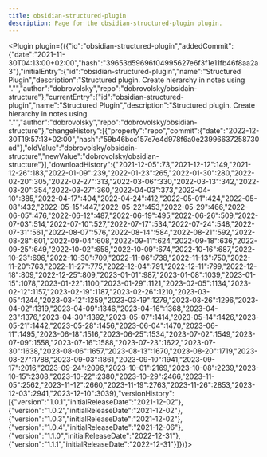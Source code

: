 ---
title: obsidian-structured-plugin
description: Page for the obsidian-structured-plugin plugin.
---


<Plugin plugin={({"id":"obsidian-structured-plugin","addedCommit":{"date":"2021-11-30T04:13:00+02:00","hash":"39653d59696f04995627e6f3f1e11fb46f8aa2a3"},"initialEntry":{"id":"obsidian-structured-plugin","name":"Structured Plugin","description":"Structured plugin. Create hierarchy in notes using \".\"","author":"dobrovolsky","repo":"dobrovolsky/obsidain-structure"},"currentEntry":{"id":"obsidian-structured-plugin","name":"Structured Plugin","description":"Structured plugin. Create hierarchy in notes using \".\"","author":"dobrovolsky","repo":"dobrovolsky/obsidian-structure"},"changeHistory":[{"property":"repo","commit":{"date":"2022-12-30T19:57:13+02:00","hash":"59b46bcc157e7e4d978f6a0e23996637258730ad"},"oldValue":"dobrovolsky/obsidain-structure","newValue":"dobrovolsky/obsidian-structure"}],"downloadHistory":{"2021-12-05":73,"2021-12-12":149,"2021-12-26":183,"2022-01-09":239,"2022-01-23":265,"2022-01-30":280,"2022-02-20":305,"2022-02-27":313,"2022-03-06":330,"2022-03-13":342,"2022-03-20":354,"2022-03-27":360,"2022-04-03":373,"2022-04-10":385,"2022-04-17":404,"2022-04-24":412,"2022-05-01":424,"2022-05-08":432,"2022-05-15":447,"2022-05-22":453,"2022-05-29":466,"2022-06-05":476,"2022-06-12":487,"2022-06-19":495,"2022-06-26":509,"2022-07-03":514,"2022-07-10":527,"2022-07-17":534,"2022-07-24":548,"2022-07-31":561,"2022-08-07":576,"2022-08-14":584,"2022-08-21":592,"2022-08-28":601,"2022-09-04":608,"2022-09-11":624,"2022-09-18":636,"2022-09-25":649,"2022-10-02":658,"2022-10-09":674,"2022-10-16":687,"2022-10-23":696,"2022-10-30":709,"2022-11-06":738,"2022-11-13":750,"2022-11-20":763,"2022-11-27":775,"2022-12-04":791,"2022-12-11":799,"2022-12-18":809,"2022-12-25":809,"2023-01-01":987,"2023-01-08":1039,"2023-01-15":1078,"2023-01-22":1100,"2023-01-29":1121,"2023-02-05":1134,"2023-02-12":1157,"2023-02-19":1187,"2023-02-26":1210,"2023-03-05":1244,"2023-03-12":1259,"2023-03-19":1279,"2023-03-26":1296,"2023-04-02":1319,"2023-04-09":1346,"2023-04-16":1368,"2023-04-23":1376,"2023-04-30":1392,"2023-05-07":1414,"2023-05-14":1426,"2023-05-21":1442,"2023-05-28":1456,"2023-06-04":1470,"2023-06-11":1495,"2023-06-18":1516,"2023-06-25":1534,"2023-07-02":1549,"2023-07-09":1558,"2023-07-16":1588,"2023-07-23":1622,"2023-07-30":1638,"2023-08-06":1657,"2023-08-13":1670,"2023-08-20":1719,"2023-08-27":1788,"2023-09-03":1861,"2023-09-10":1941,"2023-09-17":2016,"2023-09-24":2096,"2023-10-01":2169,"2023-10-08":2239,"2023-10-15":2308,"2023-10-22":2380,"2023-10-29":2466,"2023-11-05":2562,"2023-11-12":2660,"2023-11-19":2763,"2023-11-26":2853,"2023-12-03":2941,"2023-12-10":3039},"versionHistory":[{"version":"1.0.1","initialReleaseDate":"2021-12-02"},{"version":"1.0.2","initialReleaseDate":"2021-12-02"},{"version":"1.0.3","initialReleaseDate":"2021-12-02"},{"version":"1.0.4","initialReleaseDate":"2021-12-06"},{"version":"1.1.0","initialReleaseDate":"2022-12-31"},{"version":"1.1.1","initialReleaseDate":"2022-12-31"}]})}></Plugin>
